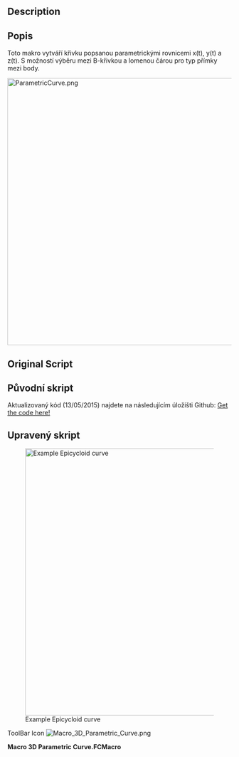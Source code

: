 <languages/>

<div class="mw-translate-fuzzy">
{{Macro/cs
|Name=Macro_3D_Parametric_Curve
|Translate=Makro_3D_Parametrická_Křivka
|Icon=Macro_3D_Parametric_Curve.png
|Description=Draw a function described by parametric equations x(t), y(t) and z(t) With the possibility to choose between b-spline and polyline for the type of line between points.
|Author=Lucio Gomez (psicofil)
|Version=2.0
|Date=2015-03-06
|FCVersion=All
|Download=[https://www.freecadweb.org/wiki/images/f/f5/Macro_3D_Parametric_Curve.png ToolBar Icon]
|SeeAlso=[[Macro_Parametric_Curve_FP/cs|Macro Parametric Curve FP]] [[Image:Parametric_Curve_FP.svg|24px]]
}}
</div>

==Description==

<div class="mw-translate-fuzzy">
==Popis== 
Toto makro vytváří křivku popsanou parametrickými rovnicemi x(t), y(t) a z(t). S možností výběru mezi B-křivkou a lomenou čárou pro typ přímky mezi body.
</div>

[[File:ParametricCurve.png|600px]]
{{Caption|Example Epicycloid curve‎}}

==Original Script==

<div class="mw-translate-fuzzy">
==Původní skript==
Aktualizovaný kód (13/05/2015) najdete na následujícím úložišti Github:
[https://github.com/psicofil/Macros_FreeCAD/blob/master/Macros/ParametricCurve.FCMacro Get the code here!]
</div>

<span id="Modified_Script"></span>
==Upravený skript==

[[File:Macro_3D_Parametric_Curve00.png|600px|Example Epicycloid curve‎]]

ToolBar Icon [[Image:Macro_3D_Parametric_Curve.png]]


'''Macro 3D Parametric Curve.FCMacro'''

{{MacroCode|code=

# -*- coding: utf-8 -*-
# Create a 3D parametric Curve.
# Author: Gomez Lucio
# Modified by Laurent Despeyroux on 9th feb 2015
#   - 3 helping variables added a, b and c
#   - enlarged GUI
#   - more flexible GUI
#   - basic error mangement
 
import FreeCAD
from PySide import QtGui,QtCore
import Part
import Draft
from math import *
 
class ParamCurv(QtGui.QWidget):
    def __init__(self):
        super(ParamCurv, self).__init__()
        self.initUI()
    def initUI(self):
        self.t0 = QtGui.QLabel("Equation :",self)
        self.ta = QtGui.QLabel("    a(t) ",self)
        self.la = QtGui.QLineEdit(self)
        self.la.setText("37")
        self.tb = QtGui.QLabel("    b(a,t) ",self)
        self.lb = QtGui.QLineEdit(self)
        self.lb.setText("1")
        self.tc = QtGui.QLabel("    c(a,b,t) ",self)
        self.lc = QtGui.QLineEdit(self)
        self.lc.setText("(a+cos(a*t)*2)*b")
        self.t1 = QtGui.QLabel("    X(a,b,c,t) ",self)
        self.l1 = QtGui.QLineEdit(self)
        self.l1.setText("cos(t)*c")
        self.t2 = QtGui.QLabel("    Y(a,b,c,t) ",self)
        self.l2 = QtGui.QLineEdit(self)
        self.l2.setText("sin(t)*c")
        self.t3 = QtGui.QLabel("    Z(a,b,c,t) ",self)
        self.l3 = QtGui.QLineEdit(self)
        self.l3.setText("0")
        self.t31 = QtGui.QLabel("Parameters :",self)
        self.t4 = QtGui.QLabel("    Min t ",self)
        self.l4 = QtGui.QLineEdit(self)
        self.l4.setText("0")
        self.t5 = QtGui.QLabel("    Max t ",self)
        self.l5 = QtGui.QLineEdit(self)
        self.l5.setText("6.283185")
        self.t6 = QtGui.QLabel("    Interval ",self)
        self.l6 = QtGui.QLineEdit(self)
        self.l6.setText("0.01")
        self.t7 = QtGui.QLabel("Type of Line :",self)
        self.op1 = QtGui.QCheckBox("    Polyline",self)
        self.poly = False
        self.op1.stateChanged.connect(self.polyState)
        self.op1.setCheckState(QtCore.Qt.Checked)
        self.op2 = QtGui.QCheckBox("    Bspline",self)
        self.bsline = False
        self.op2.stateChanged.connect(self.bsplineState)
        self.t8 = QtGui.QLabel("    Closed Curve",self)
        self.op3 = QtGui.QCheckBox("",self)
        self.cclose = False
        self.op3.stateChanged.connect(self.ccloseState)
        self.createbutt = QtGui.QPushButton("Create Curve",self)
        self.exitbutt = QtGui.QPushButton("Close",self)
        layout = QtGui.QGridLayout()
        self.resize(420, 380)
        self.setWindowTitle("Parametric Curve ")
        i = 0
        layout.addWidget(self.t0, i, 0)
        i = i+1
        layout.addWidget(self.ta, i, 0)
        layout.addWidget(self.la, i, 1)
        i = i+1
        layout.addWidget(self.tb, i, 0)
        layout.addWidget(self.lb, i, 1)
        i = i+1
        layout.addWidget(self.tc, i, 0)
        layout.addWidget(self.lc, i, 1)
        i = i+1
        layout.addWidget(self.t1, i, 0)
        layout.addWidget(self.l1, i, 1)
        i = i+1
        layout.addWidget(self.t2, i, 0)
        layout.addWidget(self.l2, i, 1)
        i = i+1
        layout.addWidget(self.t3, i, 0)
        layout.addWidget(self.l3, i, 1)
        i = i+1
        layout.addWidget(self.t31, i, 0)
        i = i+1
        layout.addWidget(self.t4, i, 0)
        layout.addWidget(self.l4, i, 1)
        i = i+1
        layout.addWidget(self.t5, i, 0)
        layout.addWidget(self.l5, i, 1)
        i = i+1
        layout.addWidget(self.t6, i, 0)
        layout.addWidget(self.l6, i, 1)
        i = i+1
        layout.addWidget(self.t8, i, 0)
        layout.addWidget(self.op3, i, 1)
        i = i+1
        layout.addWidget(self.t7, i, 0)
        i = i+1
        layout.addWidget(self.op1, i, 0)
        layout.addWidget(self.op2, i, 1)
        i = i+1
        layout.addWidget(self.createbutt, i, 0)
        layout.addWidget(self.exitbutt, i, 1)
        self.setLayout(layout)
        self.show()
        QtCore.QObject.connect(self.createbutt, QtCore.SIGNAL("pressed()"),self.draw)
        QtCore.QObject.connect(self.exitbutt, QtCore.SIGNAL("pressed()"),self.close)
    def ccloseState(self, state):
        if state == QtCore.Qt.Checked:
            self.cclose = True
        else:
            self.cclose = False
    def bsplineState(self, state):
        if state == QtCore.Qt.Checked:
            self.bsline = True
            self.op1.setCheckState(QtCore.Qt.Unchecked)
        else:
            self.bsline = False
    def polyState(self, state):
        if state == QtCore.Qt.Checked:
            self.poly = True
            self.op2.setCheckState(QtCore.Qt.Unchecked)
        else:
            self.poly = False
    def draw(self):
        msgBox = QtGui.QMessageBox()
        fa = str(self.la.text())
        fb = str(self.lb.text())
        fc = str(self.lc.text())
        fx = str(self.l1.text())
        fy = str(self.l2.text())
        fz = str(self.l3.text())
        t = float(str(self.l4.text()))
        tf = float(self.l5.text())
        intv = float(str(self.l6.text()))
        d=(tf-t)/intv
        matriz = []
        for i in range(int(d)):
            try:
              value="a"
              a=eval(fa)
              value="b"
              b=eval(fb)
              value="c"
              c=eval(fc)
              value="X"
              fxx=eval(fx)
              value="Y"
              fyy=eval(fy)
              value="Z"
              fzz=eval(fz)
            except ZeroDivisionError:
              msgBox.setText("Error division by zero in calculus of "+value+"() for t="+str(t)+" !")
              msgBox.exec_()
            except:
              msgBox.setText("Error in the formula of "+value+"() !")
              msgBox.exec_()
            matriz.append(FreeCAD.Vector(fxx,fyy,fzz))
            t+=intv
        curva = Part.makePolygon(matriz)
        if self.bsline == True:
            Draft.makeBSpline(curva,closed=self.cclose,face=False)
        if self.poly == True:
            Draft.makeWire(curva,closed=self.cclose,face=False)
    def close(self):
        self.hide()
 
ParamCurv()

}}

{{clear}}